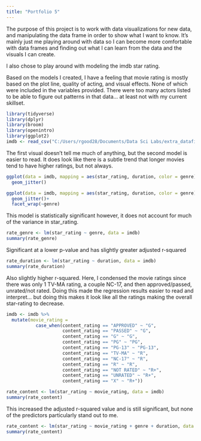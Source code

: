 ```yaml
---
title: "Portfolio 5"
---
```


The purpose of this project is to work with data visualizations for new data, and manipulating the data frame in order to show what I want to know. It's mainly just me playing around with data so I can become more comfortable with data frames and finding out what I can learn from the data and the visuals I can create.

I also chose to play around with modeling the imdb star rating.

Based on the models I created, I have a feeling that movie rating is mostly based on the plot line, quality of acting, and visual effects. None of which were included in the variables provided. There were too many actors listed to be able to figure out patterns in that data... at least not with my current skillset. 

```r
library(tidyverse)
library(dplyr)
library(broom)
library(openintro)
library(ggplot2)
imdb <- read_csv("C:/Users/rgood28/Documents/Data Sci Labs/extra_datafiles/data/imdb_1000.csv")
```

The first visual doesn't tell me much of anything, but the second model is easier to read. It does look like there is a subtle trend that longer movies tend to have higher ratings, but not always. 
```r
ggplot(data = imdb, mapping = aes(star_rating, duration, color = genre))+
  geom_jitter()

ggplot(data = imdb, mapping = aes(star_rating, duration, color = genre))+
  geom_jitter()+
  facet_wrap(~genre)
```
This model is statistically significant however, it does not account for much of the variance in star_rating.

```r
rate_genre <- lm(star_rating ~ genre, data = imdb)
summary(rate_genre)
```

Significant at a lower p-value and has slightly greater adjusted r-squared
```r
rate_duration <- lm(star_rating ~ duration, data = imdb)
summary(rate_duration)
```
Also slightly higher r-squared. Here, I condensed the movie ratings since there was only 1 TV-MA rating, a couple NC-17, and then approved/passed, unrated/not rated. Doing this made the regression results easier to read and interpret... but doing this makes it look like all the ratings making the overall star-rating to decrease.
```r
imdb <- imdb %>% 
  mutate(movie_rating = 
           case_when(content_rating == "APPROVED" ~ "G",
                     content_rating == "PASSED" ~ "G",
                     content_rating == "G" ~ "G",
                     content_rating == "PG" ~ "PG",
                     content_rating == "PG-13" ~ "PG-13",
                     content_rating == "TV-MA" ~ "R",
                     content_rating == "NC-17" ~ "R",
                     content_rating == "R" ~ "R",
                     content_rating == "NOT RATED" ~ "R+",
                     content_rating == "UNRATED" ~ "R+",
                     content_rating == "X" ~ "R+"))

rate_content <- lm(star_rating ~ movie_rating, data = imdb)
summary(rate_content)
```
This increased the adjusted r-squared value and is still significant, but none of the predictors particularly stand out to me. 
```r
rate_content <- lm(star_rating ~ movie_rating + genre + duration, data = imdb)
summary(rate_content)
```